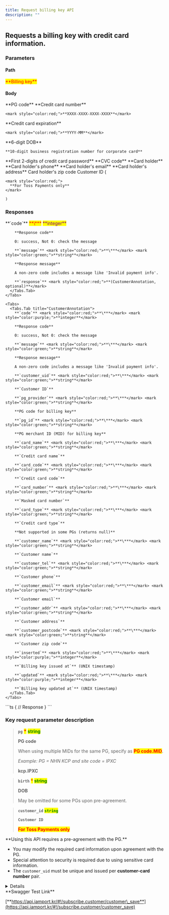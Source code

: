 ```yaml
---
title: Request billing key API
description: ""
---
```



## Requests a billing key with credit card information.

<Swagger method="post" path="/subscribe/customer/{customer_uid}" baseUrl="https://api.iamport.kr" summary="Requests a billing key with the customer's credit card information.">
  <SwaggerDescription />

  ### Parameters

  #### Path

  <SwaggerParameter name="customer_uid" type="String(80)" required="true">
    <mark style="color:red;">
      **Billing key**
    </mark>
  </SwaggerParameter>

  #### Body

  <SwaggerParameter required="true" name="pg" type="String">
    **PG code**
  </SwaggerParameter>

  <SwaggerParameter name="card_numb" type="String" required="true">
    **Credit card number**

    <mark style="color:red;">**XXXX-XXXX-XXXX-XXXX**</mark>
  </SwaggerParameter>

  <SwaggerParameter name="expiry" type="String" required="true">
    **Credit card expiration**

    <mark style="color:red;">**YYYY-MM**</mark>
  </SwaggerParameter>

  <SwaggerParameter name="birth" type="String" required="false">
    **6-digit DOB**

    **10-digit business registration number for corporate card**
  </SwaggerParameter>

  <SwaggerParameter name="pwd_2digit" type="String" required="false">
    **First 2-digits of credit card password**
  </SwaggerParameter>

  <SwaggerParameter name="cvc" type="String" required="false">
    **CVC code**
  </SwaggerParameter>

  <SwaggerParameter name="customer_name" type="String" required="false">
    **Card holder**
  </SwaggerParameter>

  <SwaggerParameter name="customer_tel" type="String" required="false">
    **Card holder's phone**
  </SwaggerParameter>

  <SwaggerParameter name="customer_email" type="String" required="false">
    **Card holder's email**
  </SwaggerParameter>

  <SwaggerParameter name="customer_addr" type="String" required="false">
    **Card holder's address**
  </SwaggerParameter>

  <SwaggerParameter name="customer_postcode" type="String" required="false">
    Card holder's zip code
  </SwaggerParameter>

  <SwaggerParameter name="customer_id" type="String">
    Customer ID (

    <mark style="color:red;">
      **For Toss Payments only**
    </mark>

    )
  </SwaggerParameter>

  ### Responses

  <SwaggerResponse status="200: OK" description="Success">
    <Tabs>
      <Tabs.Tab title="CustomerResponse">
        **`code`** <mark style="color:red;">**\***</mark> <mark style="color:purple;">**integer**</mark>

        **Response code**

        0: success, Not 0: check the message

        **`message`** <mark style="color:red;">**\***</mark> <mark style="color:green;">**string**</mark>

        **Response message**

        A non-zero code includes a message like 'Invalid payment info'.

        **`response`** <mark style="color:red;">**(CustomerAnnotation, optional)**</mark>
      </Tabs.Tab>
    </Tabs>

    <Tabs>
      <Tabs.Tab title="CustomerAnnotation">
        **`code`** <mark style="color:red;">**\***</mark> <mark style="color:purple;">**integer**</mark>

        **Response code**

        0: success, Not 0: check the message

        **`message`** <mark style="color:red;">**\***</mark> <mark style="color:green;">**string**</mark>

        **Response message**

        A non-zero code includes a message like 'Invalid payment info'.

        **`customer_uid`** <mark style="color:red;">**\***</mark> <mark style="color:green;">**string**</mark>

        **`Customer ID`**

        **`pg_provider`** <mark style="color:red;">**\***</mark> <mark style="color:green;">**string**</mark>

        **PG code for billing key**

        **`pg_id`** <mark style="color:red;">**\***</mark> <mark style="color:green;">**string**</mark>

        **PG merchant ID (MID) for billing key**

        **`card_name`** <mark style="color:red;">**\***</mark> <mark style="color:green;">**string**</mark>

        **`Credit card name`**

        **`card_code`** <mark style="color:red;">**\***</mark> <mark style="color:green;">**string**</mark>

        **`Credit card code`**

        **`card_number`** <mark style="color:red;">**\***</mark> <mark style="color:green;">**string**</mark>

        **`Masked card number`**

        **`card_type`** <mark style="color:red;">**\***</mark> <mark style="color:green;">**string**</mark>

        **`Credit card type`**

        **Not supported in some PGs (returns null)**

        **`customer_name`** <mark style="color:red;">**\***</mark> <mark style="color:green;">**string**</mark>

        **`Customer name`**

        **`customer_tel`** <mark style="color:red;">**\***</mark> <mark style="color:green;">**string**</mark>

        **`Customer phone`**

        **`customer_email`** <mark style="color:red;">**\***</mark> <mark style="color:green;">**string**</mark>

        **`Customer email`**

        **`customer_addr`** <mark style="color:red;">**\***</mark> <mark style="color:green;">**string**</mark>

        **`Customer address`**

        **`customer_postcode`** <mark style="color:red;">**\***</mark> <mark style="color:green;">**string**</mark>

        **`Customer zip code`**

        **`inserted`** <mark style="color:red;">**\***</mark> <mark style="color:purple;">**integer**</mark>

        **`Billing key issued at`** (UNIX timestamp)

        **`updated`** <mark style="color:red;">**\***</mark> <mark style="color:purple;">**integer**</mark>

        **`Billing key updated at`** (UNIX timestamp)
      </Tabs.Tab>
    </Tabs>
  </SwaggerResponse>

  <SwaggerResponse status="401: Unauthorized" description="Missing or invalid access token">
    ```ts
    {
      // Response
    }
    ```
  </SwaggerResponse>
</Swagger>

### **Key request parameter description**

> **`pg`** <mark style="color:red;">**\***</mark> <mark style="color:green;">**string**</mark>
>
> **PG code**
>
> When using multiple MIDs for the same PG, specify as <mark style="color:red;">**PG code.MID**</mark>.
>
> _Example: PG = NHN KCP and site code = IPXC_
>
> **kcp.IPXC**

> **`birth`** <mark style="color:red;">\*</mark> <mark style="color:green;">**string**</mark>
>
> **DOB**
>
> May be omitted for some PGs upon pre-agreement.

> **`customer_id`** <mark style="color:green;">**`string`**</mark>
>
> **`Customer ID`**
>
> <mark style="color:red;">**For Toss Payments only**</mark>

<Hint style="info">
  **Using this API requires a pre-agreement with the PG.**

  - You may modify the required card information upon agreement with the PG.
  - Special attention to security is required due to using sensitive card information.
  - The `customer_uid` must be unique and issued per **customer-card number** pair.
</Hint>

<Details>
  <Details.Summary>Response Model Schema</Details.Summary>

  <Details.Content>
    ```json
    {
      "code": 0,
      "message": "string",
      "response": {
        "customer_uid": "string",
        "pg_provider": "string",
        "pg_id": "string",
        "card_name": "string",
        "card_code": "string",
        "card_number": "string",
        "card_type": "null",
        "customer_name": "string",
        "customer_tel": "string",
        "customer_email": "string",
        "customer_addr": "string",
        "customer_postcode": "string",
        "inserted": 0,
        "updated": 0
      }
    }
    ```
  </Details.Content>
</Details>

<Hint style="success">
  **Swagger Test Link**

  [**https://api.iamport.kr/#!/subscribe.customer/customer\_save**](https://api.iamport.kr/#!/subscribe.customer/customer_save)
</Hint>
